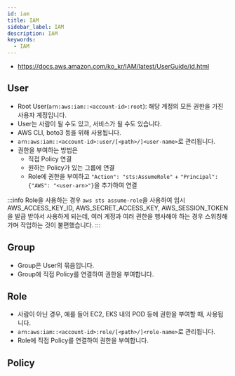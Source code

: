 ```yaml
---
id: iam
title: IAM
sidebar_label: IAM
description: IAM
keywords:
  - IAM
---
```


- https://docs.aws.amazon.com/ko_kr/IAM/latest/UserGuide/id.html

## User

- Root User(`arn:aws:iam::<account-id>:root`): 해당 계정의 모든 권한을 가진 사용자 계정입니다.
- User는 사람이 될 수도 있고, 서비스가 될 수도 있습니다.
- AWS CLI, boto3 등을 위해 사용됩니다.
- `arn:aws:iam::<account-id>:user/[<path>/]<user-name>`로 관리됩니다.
- 권한을 부여하는 방법은
  - 직접 Policy 연결
  - 원하는 Policy가 있는 그룹에 연결
  - Role에 권한을 부여하고 `"Action": "sts:AssumeRole"` + `"Principal": {"AWS": "<user-arn>"}`을 추가하여 연결

:::info
Role을 사용하는 경우 `aws sts assume-role`을 사용하여 임시 AWS_ACCESS_KEY_ID, AWS_SECRET_ACCESS_KEY, AWS_SESSION_TOKEN을 발급 받아서 사용하게 되는데, 여러 계정과 여러 권한을 행사해야 하는 경우 스위칭해가며 작업하는 것이 불편했습니다.
:::

## Group

- Group은 User의 묶음입니다.
- Group에 직접 Policy를 연결하여 권한을 부여합니다.

## Role

- 사람이 아닌 경우, 예를 들어 EC2, EKS 내의 POD 등에 권한을 부여할 때, 사용됩니다.
- `arn:aws:iam::<account-id>:role/[<path>/]<role-name>`로 관리됩니다.
- Role에 직접 Policy를 연결하여 권한을 부여합니다.

## Policy
